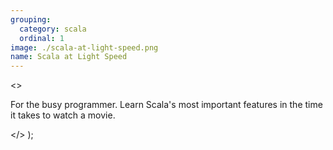 ```yaml
---
grouping:
  category: scala
  ordinal: 1
image: ./scala-at-light-speed.png
name: Scala at Light Speed
---
```


  <>
    <p>
      For the busy programmer. Learn Scala's most important features in the time
      it takes to watch a movie.
    </p>
  </>
);
